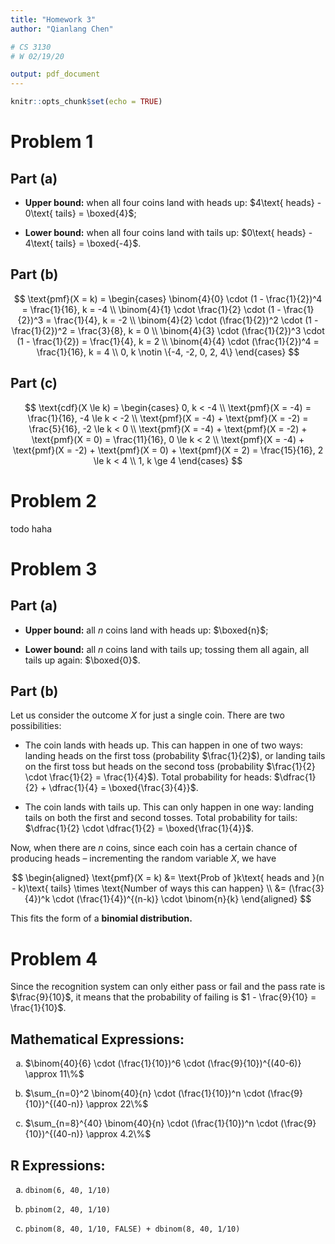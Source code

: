 ```yaml
---
title: "Homework 3"
author: "Qianlang Chen"

# CS 3130
# W 02/19/20

output: pdf_document
---
```


```r
knitr::opts_chunk$set(echo = TRUE)
```

# Problem 1

## Part (a)

  * **Upper bound:** when all four coins land with heads up: $4\text{ heads} - 0\text{ tails} = \boxed{4}$;
  
  * **Lower bound:** when all four coins land with tails up: $0\text{ heads} - 4\text{ tails} = \boxed{-4}$.

## Part (b)

$$
\text{pmf}(X = k) = \begin{cases}
  \binom{4}{0} \cdot (1 - \frac{1}{2})^4 = \frac{1}{16}, k = -4 \\
  \binom{4}{1} \cdot \frac{1}{2} \cdot (1 - \frac{1}{2})^3 = \frac{1}{4}, k = -2 \\
  \binom{4}{2} \cdot (\frac{1}{2})^2 \cdot (1 - \frac{1}{2})^2 = \frac{3}{8}, k = 0 \\
  \binom{4}{3} \cdot (\frac{1}{2})^3 \cdot (1 - \frac{1}{2}) = \frac{1}{4}, k = 2 \\
  \binom{4}{4} \cdot (\frac{1}{2})^4 = \frac{1}{16}, k = 4 \\
  0, k \notin \{-4, -2, 0, 2, 4\}
\end{cases}
$$

## Part (c)

$$
\text{cdf}(X \le k) = \begin{cases}
  0, k < -4 \\
  \text{pmf}(X = -4) = \frac{1}{16}, -4 \le k < -2 \\
  \text{pmf}(X = -4) + \text{pmf}(X = -2) = \frac{5}{16}, -2 \le k < 0 \\
  \text{pmf}(X = -4) + \text{pmf}(X = -2) + \text{pmf}(X = 0) = \frac{11}{16}, 0 \le k < 2 \\
  \text{pmf}(X = -4) + \text{pmf}(X = -2) + \text{pmf}(X = 0) + \text{pmf}(X = 2) = \frac{15}{16}, 2 \le k < 4 \\
  1, k \ge 4
\end{cases}
$$

\pagebreak
# Problem 2

todo haha

\pagebreak
# Problem 3

## Part (a)

  * **Upper bound:** all $n$ coins land with heads up: $\boxed{n}$;
  
  * **Lower bound:** all $n$ coins land with tails up; tossing them all again, all tails up again: $\boxed{0}$.

## Part (b)

Let us consider the outcome $X$ for just a single coin. There are two possibilities:

  * The coin lands with heads up. This can happen in one of two ways: landing heads on the first toss (probability $\frac{1}{2}$), or landing tails on the first toss but heads on the second toss (probability $\frac{1}{2} \cdot \frac{1}{2} = \frac{1}{4}$). Total probability for heads: $\dfrac{1}{2} + \dfrac{1}{4} = \boxed{\frac{3}{4}}$.
  
  * The coin lands with tails up. This can only happen in one way: landing tails on both the first and second tosses. Total probability for tails: $\dfrac{1}{2} \cdot \dfrac{1}{2} = \boxed{\frac{1}{4}}$.

Now, when there are $n$ coins, since each coin has a certain chance of producing heads -- incrementing the random variable $X$, we have

$$
\begin{aligned}
  \text{pmf}(X = k) &= \text{Prob of }k\text{ heads and }(n - k)\text{ tails} \times \text{Number of ways this can happen} \\
                    &= (\frac{3}{4})^k \cdot (\frac{1}{4})^{(n-k)} \cdot \binom{n}{k}
\end{aligned}
$$

This fits the form of a **binomial distribution.**

\pagebreak
# Problem 4

Since the recognition system can only either pass or fail and the pass rate is $\frac{9}{10}$, it means that the probability of failing is $1 - \frac{9}{10} = \frac{1}{10}$.

## Mathematical Expressions:

  a. $\binom{40}{6} \cdot (\frac{1}{10})^6 \cdot (\frac{9}{10})^{(40-6)} \approx 11\%$
  
  b. $\sum_{n=0}^2 \binom{40}{n} \cdot (\frac{1}{10})^n \cdot (\frac{9}{10})^{(40-n)} \approx 22\%$
  
  c. $\sum_{n=8}^{40} \binom{40}{n} \cdot (\frac{1}{10})^n \cdot (\frac{9}{10})^{(40-n)} \approx 4.2\%$

## R Expressions:

  a. `dbinom(6, 40, 1/10)`
  
  b. `pbinom(2, 40, 1/10)`
  
  c. `pbinom(8, 40, 1/10, FALSE) + dbinom(8, 40, 1/10)`

